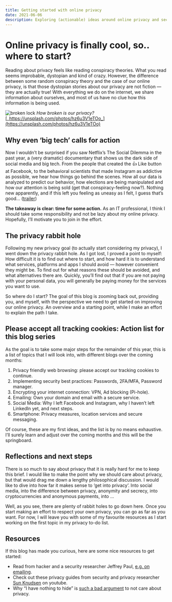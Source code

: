 ```yaml
---
title: Getting started with online privacy
date: 2021-06-06
description: Exploring (actionable) ideas around online privacy and security.
---
```


# Online privacy is finally cool, so.. where to start?

Reading about privacy feels like reading conspiracy theories. What you read seems improbable, dystopian and kind of crazy. However, the difference between some random conspiracy theory and the case of our online privacy, is that those dystopian stories about our privacy are not fiction — they are actually true! With everything we do on the internet, we share information about ourselves, and most of us have no clue how this information is being used.

![broken lock](/blog/getting-started-with-online-privacy/broken-lock.webp)
_How broken is our privacy?_ [_https://unsplash.com/photos/hz6u3V1eTOo_](https://unsplash.com/photos/hz6u3V1eTOo)

## Why even ‘big tech’ calls for action

Now I wouldn’t be surprised if you saw Netflix’s The Social Dilemma in the past year, a (very dramatic) documentary that shows us the dark side of social media and big tech. From the people that created the 👍 Like button at Facebook, to the behavioral scientists that made Instagram as addictive as possible, we hear how things go behind the scenes. How all our data is analyzed to predict our behavior, how elections are being manipulated and how our attention is being sold (get that conspiracy-feeling now?). Nothing new apparently, and if this left you feeling as uneasy as I felt, I guess that’s good… ([trailer](https://www.youtube.com/watch?v=uaaC57tcci0))

**The takeaway is clear: time for some action.** As an IT professional, I think I should take some responsibility and not be lazy about my online privacy. Hopefully, I’ll motivate you to join in the effort.

## The privacy rabbit hole

Following my new privacy goal (to actually start considering my privacy), I went down the privacy rabbit hole. As I got lost, I proved a point to myself: How difficult it is to find out where to start, and how hard it is to understand what services, platforms and apps I should avoid — however convenient they might be. To find out for what reasons these should be avoided, and what alternatives there are. Quickly, you’ll find out that if you are not paying with your personal data, you will generally be paying money for the services you want to use.

So where do I start? The goal of this blog is zooming back out, providing you, and myself, with the perspective we need to get started on improving our online privacy. An overview and a starting point, while I make an effort to explain the path I take.

## Please accept all tracking cookies: Action list for this blog series

As the goal is to take some major steps for the remainder of this year, this is a list of topics that I will look into, with different blogs over the coming months:

1.  Privacy friendly web browsing: please accept our tracking cookies to continue.
2.  Implementing security best practices: Passwords, 2FA/MFA, Password manager.
3.  Encrypting your internet connection: VPN, Ad blocking (Pi-hole).
4.  Emailing: Own your domain and email with a secure service.
5.  Social Media: Why I left Facebook and Instagram, why I haven’t left LinkedIn yet, and next steps.
6.  Smartphone: Privacy measures, location services and secure messaging.

Of course, these are my first ideas, and the list is by no means exhaustive. I’ll surely learn and adjust over the coming months and this will be the springboard.

## Reflections and next steps

There is so much to say about privacy that it is really hard for me to keep this brief. I would like to make the point why we should care about privacy, but that would drag me down a lengthy philosophical discussion. I would like to dive into how far it makes sense to ‘get into privacy’. Into social media, into the difference between privacy, anonymity and secrecy, into cryptocurrencies and anonymous payments, into …

Well, as you see, there are plenty of rabbit holes to go down here. Once you start making an effort to respect your own privacy, you can go as far as you want. For now, I will leave you with some of my favourite resources as I start working on the first topic in my privacy to-do list.

## Resources

If this blog has made you curious, here are some nice resources to get started:

- Read from hacker and a security researcher Jeffrey Paul, [e.g. on emailing](https://sneak.berlin/20201029/stop-emailing-like-a-rube/).
- Check out these privacy guides from security and privacy researcher [Sun Knudsen](https://www.youtube.com/playlist?list=PLBTp6wwfQk3iFYpo6gGRUgZy-h-vBzMK4) on youtube.
- Why “I have nothing to hide” is [such a bad argument](https://medium.com/@FabioAEsteves/i-have-nothing-to-hide-why-should-i-care-about-my-privacy-f488281b8f1d) to not care about privacy.
